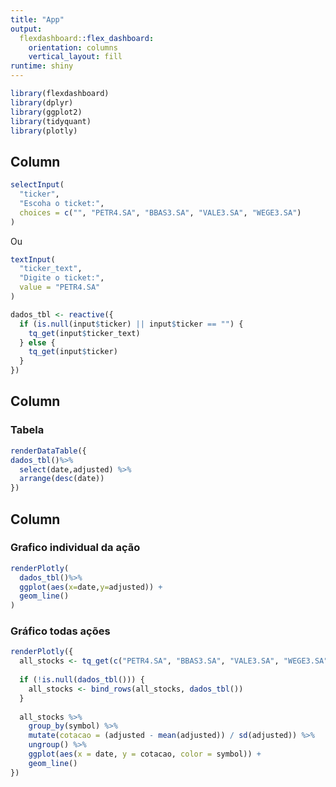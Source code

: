 ```yaml
---
title: "App"
output: 
  flexdashboard::flex_dashboard:
    orientation: columns
    vertical_layout: fill
runtime: shiny
---
```


```r
library(flexdashboard)
library(dplyr)
library(ggplot2)
library(tidyquant)
library(plotly)
```

Column {.sidebar}
-----------------------------------------------------------------------
```r
selectInput(
  "ticker",
  "Escoha o ticket:",
  choices = c("", "PETR4.SA", "BBAS3.SA", "VALE3.SA", "WEGE3.SA")
)
```
Ou

```r
textInput(
  "ticker_text",
  "Digite o ticket:",
  value = "PETR4.SA"
)
```


```r
dados_tbl <- reactive({
  if (is.null(input$ticker) || input$ticker == "") {
    tq_get(input$ticker_text)
  } else {
    tq_get(input$ticker)
  }
})
```

Column {data-width=400}
-----------------------------------------------------------------------

### Tabela
```r
renderDataTable({
dados_tbl()%>%
  select(date,adjusted) %>%
  arrange(desc(date))
})
```

Column {data-width=500}
-----------------------------------------------------------------------

### Grafico individual da ação

```r
renderPlotly(
  dados_tbl()%>%
  ggplot(aes(x=date,y=adjusted)) +
  geom_line()
)
```

### Gráfico todas ações

```r
renderPlotly({
  all_stocks <- tq_get(c("PETR4.SA", "BBAS3.SA", "VALE3.SA", "WEGE3.SA"))
  
  if (!is.null(dados_tbl())) {
    all_stocks <- bind_rows(all_stocks, dados_tbl())
  }
  
  all_stocks %>%
    group_by(symbol) %>%
    mutate(cotacao = (adjusted - mean(adjusted)) / sd(adjusted)) %>%
    ungroup() %>%
    ggplot(aes(x = date, y = cotacao, color = symbol)) +
    geom_line()
})
```